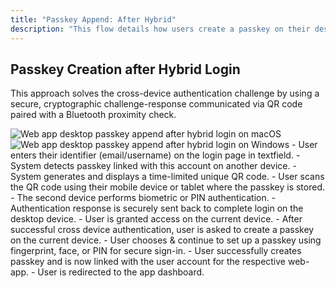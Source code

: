 ```yaml
---
title: "Passkey Append: After Hybrid"
description: "This flow details how users create a passkey on their desktop device after they logged in via cross-device authentication."
---
```


## Passkey Creation after Hybrid Login

This approach solves the cross-device authentication challenge by using a secure, cryptographic challenge-response communicated via QR code paired with a Bluetooth proximity check.

<Tabs>
  <Tab title="macOS">
    <Frame caption="macOS passkey append after hybrid login">
      <img src="/images/authentication-flow/web-app/desktop/append-after-hybrid-macos.png" alt="Web app desktop passkey append after hybrid login on macOS" />
    </Frame>
  </Tab>

<Tab title="Windows">
    <Frame caption="Windows passkey append after hybrid login">
        <img
            src="/images/authentication-flow/web-app/desktop/append-after-hybrid-windows.png"
            alt="Web app desktop passkey append after hybrid login on Windows"
        />
    </Frame>
</Tab>
</Tabs>

<Steps>
    <Step title="Login via cross device authentication">
        - User enters their identifier (email/username) on the login page in textfield.
        - System detects passkey linked with this account on another device.
    </Step>
    <Step title="System displays QR code">
        - System generates and displays a time-limited unique QR code.
    </Step>
    <Step title="User scans QR and authenticates">
        - User scans the QR code using their mobile device or tablet where the passkey is stored.
        - The second device performs biometric or PIN authentication.
    </Step>
    <Step title="Login completes on current device & passkey append initiates">
        - Authentication response is securely sent back to complete login on the desktop device.
        - User is granted access on the current device.
        - After successful cross device authentication, user is asked to create a passkey on the current device.
    </Step>
    <Step title="OS-native biometric modal appears">
        - User chooses & continue to set up a passkey using fingerprint, face, or PIN for secure sign-in.
    </Step>
    <Step title="Passkey creation successful">
        - User successfully creates passkey and is now linked with the user account for the respective web-app.
    </Step>
    <Step title="Redirection to app dashboard">
        - User is redirected to the app dashboard.
    </Step>

</Steps>
